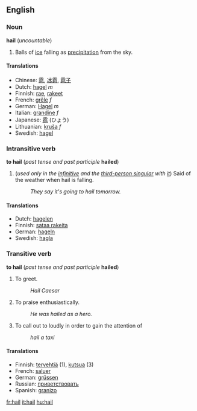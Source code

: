 ==English==
===Noun===
'''hail''' (''uncountable'')

#Balls of [[ice]] falling as [[precipitation]] from the sky.

====Translations====
*Chinese: [[雹]], [[冰雹]], [[雹子]]
*Dutch: [[hagel]] ''m''
*Finnish: [[rae]], [[rakeet]]
*French: [[grêle]] ''f''
*German: [[Hagel]] ''m''
*Italian: [[grandine]] ''f''
*Japanese: [[雹]] (ひょう)
*Lithuanian: [[kruša]] ''f''
*Swedish: [[hagel]]

===Intransitive verb===
'''to hail''' (''past tense and past participle'' '''hailed''')
#(''used only in the [[infinitive]] and the [[third-person singular]] with [[it]]'') Said of the weather when hail is falling.
#:''They say it's going to hail tomorrow.''

====Translations====
*Dutch: [[hagelen]]
*Finnish: [[sataa rakeita]]
*German: [[hageln]]
*Swedish: [[hagla]]

===Transitive verb===
'''to hail''' (''past tense and past participle'' '''hailed''')

#To greet.
#:''Hail Caesar''
#To praise enthusiastically.
#:''He was hailed as a hero.''
#To call out to loudly in order to gain the attention of
#:''hail a taxi''

====Translations====
*Finnish: [[tervehtiä]] (1), [[kutsua]] (3)
*French: [[saluer]]
*German: [[grüssen]]
*Russian: [[приветствовать]]
*Spanish: [[granizo]]

[[fr:hail]]
[[it:hail]]
[[hu:hail]]